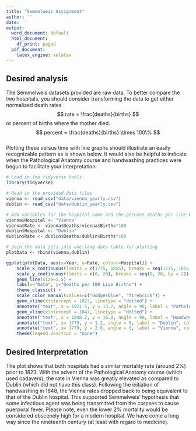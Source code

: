 ```yaml
---
title: "Semmelweis Assignment"
author: ''
date: ''
output:
  word_document: default
  html_document:
    df_print: paged
  pdf_document:
    latex_engine: xelatex
---
```


## Desired analysis
The Semmelweis datasets provided are raw data. To better compare the two hospitals, you should consider transforming the data to get either normalized death rates 
$$ rate = \frac{deaths}{births} $$ 
or percent of births where the mother died.  
$$ percent = \frac{deaths}{births} \times 100\% $$   
Plotting these versus time with line graphs should illustrate an easily recognizable pattern as is shown below. It would also be helpful to indicate when the Pathological Anatomy course and handwashing practices were begun to facilitate your interpretation.

```r
# Load in the tidyverse tools
library(tidyverse)

# Read in the provided data files
vienna <- read_csv("data/vienna_yearly.csv")
dublin <- read_csv("data/dublin_yearly.csv")

# Add variables for the hospital name and the percent deaths per live birth
vienna$Hospital <- "Vienna"
vienna$Rate <- vienna$Deaths/vienna$Births*100
dublin$Hospital <- "Dublin"
dublin$Rate <- dublin$Deaths/dublin$Births*100

# Join the data sets into one long data table for plotting
plotData <- rbind(vienna,dublin)
```


```r
ggplot(plotData, aes(x=Year, y=Rate, colour=Hospital)) +
	scale_x_continuous(limits = c(1775, 1855), breaks = seq(1775, 1855, by = 10)) +
	scale_y_continuous(limits = c(0, 20), breaks = seq(0, 20, by = 2)) +
	geom_line(size=1.5) +
	labs(x="Date", y="Deaths per 100 Live Births") +
	theme_classic() +
	scale_color_manual(values=c("dodgerblue", "firebrick")) +
	geom_vline(xintercept = 1823, linetype = "dotted") +
	annotate("text", x = 1821.5, y = 13.7, angle = 90, label = "Pathological Anatomy course started") +
	geom_vline(xintercept = 1847, linetype = "dotted") +
	annotate("text", x = 1848.2, y = 16.8, angle = 90, label = "Handwashing begun") +
	annotate("text", x= 1779, y = 1.2, angle = 0, label = "Dublin", color = "dodgerblue", size = 5) +
	annotate("text", x= 1779, y = 2.8, angle = 0, label = "Vienna", color = "firebrick", size = 5) +
	theme(legend.position = "none")
```

## Desired Interpretation 
The plot shows that both hospitals had a similar mortality rate (around 2%) prior to 1823. With the advent of the Pathological Anatomy course (which used cadavers), the rate in Vienna was greatly elevated as compared to Dublin (which did not have this class). Following the initiation of handwashing in 1848, the Vienna rates dropped back to being equivalent to that of the Dublin hospital. This supported Semmelweis' hypothesis that some infectious agent was being transmitted from the corpses to cause puerpural fever. Please note, even the lower 2% mortality would be considered obscenely high for a modern hospital. We have come a long way since the nineteenth century (at least with regard to medicine).
